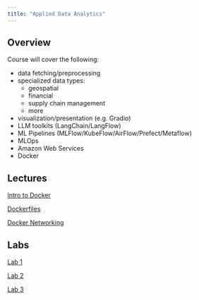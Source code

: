 ```yaml
---
title: "Applied Data Analytics"
---
```


## Overview

Course will cover the following:

- data fetching/preprocessing
- specialized data types:
  - geospatial
  - financial
  - supply chain management
  - more
- visualization/presentation (e.g. Gradio)
- LLM toolkits (LangChain/LangFlow)
- ML Pipelines (MLFlow/KubeFlow/AirFlow/Prefect/Metaflow)
- MLOps
- Amazon Web Services
- Docker

## Lectures

[Intro to Docker](./applied_lec1.qmd)

[Dockerfiles](./applied_lec2.qmd)

[Docker Networking](./applied_lec3.qmd)

## Labs

[Lab 1](./applied_lab1.qmd)

[Lab 2](./applied_lab2.qmd)

[Lab 3](./applied_lab3.qmd)
